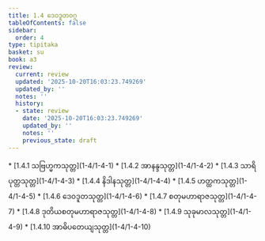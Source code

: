 ```yaml
---
title: 1.4 ဒေဝဒူတဝဂ္ဂ
tableOfContents: false
sidebar:
  order: 4
type: tipitaka
basket: su
book: a3
review:
  current: review
  updated: '2025-10-20T16:03:23.749269'
  updated_by: ''
  notes: ''
  history:
  - state: review
    date: '2025-10-20T16:03:23.749269'
    updated_by: ''
    notes: ''
    previous_state: draft
---
```



<DynamicBreadcrumb />


<ReviewStatus review={frontmatter.review} showDetails={true} />

<HypothesisAnnotation frontmatter={frontmatter} />



<TableOfContents book="a3" section="1.4">
* [1.4.1 သဗြဟ္မကသုတ္တ](1-4/1-4-1)
* [1.4.2 အာနန္ဒသုတ္တ](1-4/1-4-2)
* [1.4.3 သာရိပုတ္တသုတ္တ](1-4/1-4-3)
* [1.4.4 နိဒါနသုတ္တ](1-4/1-4-4)
* [1.4.5 ဟတ္ထကသုတ္တ](1-4/1-4-5)
* [1.4.6 ဒေဝဒူတသုတ္တ](1-4/1-4-6)
* [1.4.7 စတုမဟာရာဇသုတ္တ](1-4/1-4-7)
* [1.4.8 ဒုတိယစတုမဟာရာဇသုတ္တ](1-4/1-4-8)
* [1.4.9 သုခုမာလသုတ္တ](1-4/1-4-9)
* [1.4.10 အာဓိပတေယျသုတ္တ](1-4/1-4-10)
</TableOfContents>